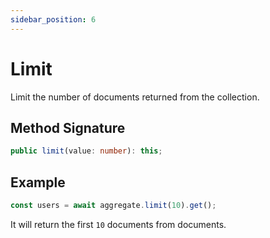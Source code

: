 ```yaml
---
sidebar_position: 6
---
```


# Limit

Limit the number of documents returned from the collection.

## Method Signature

```ts
public limit(value: number): this;
```

## Example

```ts
const users = await aggregate.limit(10).get();
```

It will return the first `10` documents from documents.
